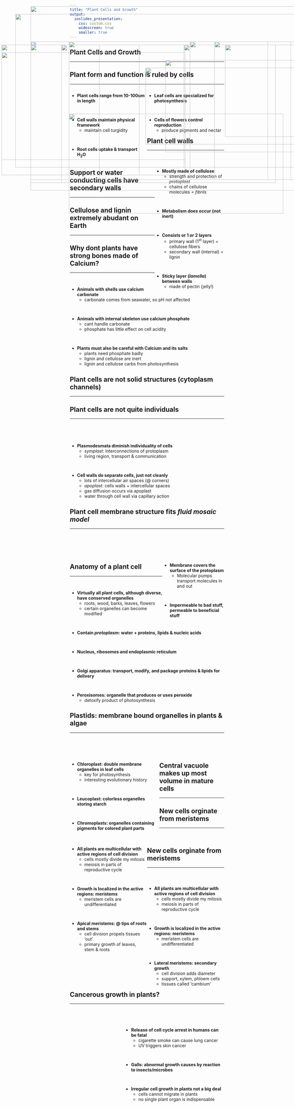 ```yaml
---
title: "Plant Cells and Growth"
output: 
  ioslides_presentation:
    css: custom.css
    widescreen: true
    smaller: true
---
```


## Plant Cells and Growth
<hr>

<IMG STYLE="position:absolute; TOP:190px; LEFT:225px; WIDTH:650px; HEIGHT:450px" SRC="images/celltitle.jpg">

##  Plant form and function is ruled by cells
<hr>

<div style="float: left; width: 50%;">

* **Plant cells range from 10-100um in length**

<br/>

* **Cell walls maintain physical framework**
    + maintain cell turgidity

<br/>

* **Root cells uptake & transport H~2~O **

</div>

<div style="float: left; width: 50%;">

* **Leaf cells are specialized for photosynthesis**

<br/>

* **Cells of flowers control reproduction**
    + produce pigments and nectar 

</div>

<IMG STYLE="position:absolute; TOP:425px; LEFT:225px; WIDTH:700px; HEIGHT:325px" SRC="images/cellsize.jpg">

## Plant cell walls
<hr>
<br/>

<IMG STYLE="position:absolute; TOP:225px; LEFT:5px; WIDTH:600px; HEIGHT:400px" SRC="images/fibrils.jpg">

<div style="float: right; width: 45%;">

* **Mostly made of cellulose**
    + strength and protection of *protoplast*
    + chains of cellulose molecules = *fibrils*

<br/>

* **Metabolism does occur (not inert)**

<br/>

* **Consists or 1 *or* 2 layers**
    + primary wall (1^st^ layer) = cellulose fibers
    + secondary wall (internal) = lignin

<br/>

* **Sticky layer (*lamella*) between walls**
    + made of pectin (jelly!)
    
</div>

## Support or water conducting cells have secondary walls
<hr>

<IMG STYLE="position:absolute; TOP:190px; LEFT:100px; WIDTH:900px; HEIGHT:450px" SRC="images/lamella.jpg">

## Cellulose and lignin extremely abudant on Earth
<hr>

<IMG STYLE="position:absolute; TOP:190px; LEFT:100px; WIDTH:900px; HEIGHT:450px" SRC="images/lignin.png">

## Why dont plants have strong bones made of Calcium?
<hr>
<br/>

* **Animals with shells use calcium carbonate**
    + carbonate comes from seawater, so pH not affected

<br/>

* **Animals with internal skeleton use calcium phosphate**
    + cant handle carbonate
    + phosphate has little effect on cell acidity

<br/>

* **Plants must also be careful with Calcium and its salts**
    + plants need phosphate badly
    + lignin and cellulose are inert
    + lignin and cellulose carbs from photosynthesis
    
<IMG STYLE="position:absolute; TOP:190px; LEFT:700px; WIDTH:250px; HEIGHT:450px" SRC="images/bones.jpg">

## Plant cells are not solid structures (cytoplasm channels)
<hr>

<IMG STYLE="position:absolute; TOP:200px; LEFT:200px; WIDTH:700px; HEIGHT:450px" SRC="images/pits.jpg">

## Plant cells are not quite individuals
<hr>
<br/>
<br/>
<br/>

* **Plasmodesmata diminish individuality of cells**
    + *symplast*: interconnections of protoplasm
    + living region, transport & communication
    
<br/>

* **Cell walls do separate cells, just not cleanly**
    + lots of intercellular air spaces (@ corners)
    + *apoplast*: cells walls + intercellular spaces
    + gas diffusion occurs via apoplast
    + water through cell wall via capillary action
    
<IMG STYLE="position:absolute; TOP:250px; LEFT:540px; WIDTH:575px; HEIGHT:300px" SRC="images/apoplast.png">

## Plant cell membrane structure fits *fluid mosaic model*
<hr>
<br/>
<br/>
<br/>
<br/>

<div style="float: right; width: 40%;">

* **Membrane covers the surface of the protoplasm**
    + Molecular pumps transport molecules in and out
    
<br/>

* **Impermeable to bad stuff, permeable to beneficial stuff**

</div>

<IMG STYLE="position:absolute; TOP:225px; LEFT:5px; WIDTH:600px; HEIGHT:350px" SRC="images/fluidmos.jpg">

## Anatomy of a plant cell
<hr>
<br/>

* **Virtually all plant cells, although diverse, have conserved organelles**
    + roots, wood, barks, leaves, flowers
    + certain organelles can become modified

<br/>

* **Contain *protoplasm*: water + proteins, lipids & nucleic acids**

<br/>

* **Nucleus, ribosomes and endoplasmic reticulum**

<br/>

* **Golgi apparatus: transport, modify, and package proteins & lipids for delivery**

<br/>

* **Peroxisomes: organelle that produces or uses peroxide**
    + detoxify product of photosynthesis

<IMG STYLE="position:absolute; TOP:200px; LEFT:735px; WIDTH:300px; HEIGHT:300px" SRC="images/basic.jpg">

## 

<IMG STYLE="position:absolute; TOP:75px; LEFT:100px; WIDTH:900px; HEIGHT:600px" SRC="images/plantcell.jpg">

## Plastids: membrane bound organelles in plants & algae
<hr>
<br/>
<br/>
<br/>

<div style="float: left; width: 58%;">

* **Chloroplast: double membrane organelles in leaf cells**
    + key for photosynthesis
    + interesting evolutionary history

<br/>

* **Leucoplast: colorless organelles storing starch**

<br/>

* **Chromoplasts: organelles containing pigments for colored plant parts**

</div>

<IMG STYLE="position:absolute; TOP:190px; LEFT:620px; WIDTH:450px; HEIGHT:450px" SRC="images/chromo2.png">

## Central vacuole makes up most volume in mature cells
<hr>

<IMG STYLE="position:absolute; TOP:200px; LEFT:5px; WIDTH:450px; HEIGHT:425px" SRC="images/sac.jpg">

<IMG STYLE="position:absolute; TOP:275px; LEFT:475px; WIDTH:625px; HEIGHT:250px" SRC="images/acidic.png">

## New cells orginate from meristems
<hr>
<br/>

<div style="float: left; width: 50%;">

* **All plants are multicellular with active regions of cell division**
    + cells mostly divide my mitosis
    + meiosis in parts of reproductive cycle

<br/>

* **Growth is localized in the active regions: meristems**
    + meristem cells are undifferentiated

<br/>

* **Apical meristems: @ tips of roots and stems**
    + cell division propels tissues 'out'
    + primary growth of leaves, stem & roots

</div>

<IMG STYLE="position:absolute; TOP:200px; LEFT:600px; WIDTH:400px; HEIGHT:400px" SRC="images/apical.png">

## New cells orginate from meristems
<hr>
<br/>

<div style="float: left; width: 50%;">

* **All plants are multicellular with active regions of cell division**
    + cells mostly divide my mitosis
    + meiosis in parts of reproductive cycle

<br/>

* **Growth is localized in the active regions: meristems**
    + meristem cells are undifferentiated

<br/>

* **Lateral meristems: secondary growth**
    + cell division adds diameter
    + support, xylem, phloem cells
    + tissues called 'cambium'

</div>

<IMG STYLE="position:absolute; TOP:200px; LEFT:600px; WIDTH:400px; HEIGHT:400px" SRC="images/cambium.gif">

## Cancerous growth in plants?
<hr>
<br/>
<br/>

<div style="float: right; width: 65%;">

* **Release of cell cycle arrest in humans can be fatal**
    + cigarette smoke can cause lung cancer
    + UV triggers skin cancer

<br/>

* **Galls: abnormal growth causes by reaction to insects/microbes**

<br/>

* **Irregular cell growth in plants not a big deal**
    + cells cannot migrate in plants
    + no single plant organ is indispensable
</div>
    
<IMG STYLE="position:absolute; TOP:200px; LEFT:100px; WIDTH:225px; HEIGHT:450px" SRC="images/gall.jpg">

## 

<IMG STYLE="position:absolute; TOP:100px; LEFT:50px; WIDTH:1000px; HEIGHT:500px" SRC="images/cell_concept.png">